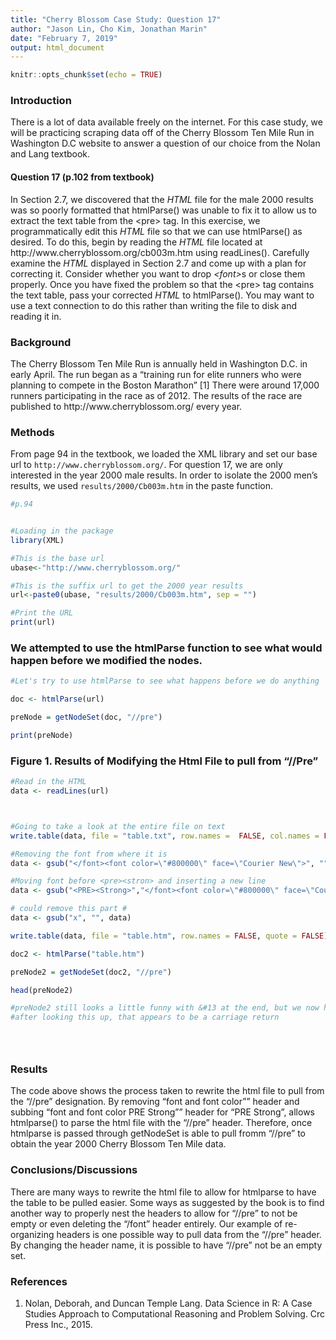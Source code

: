 ```yaml
---
title: "Cherry Blossom Case Study: Question 17"
author: "Jason Lin, Cho Kim, Jonathan Marin"
date: "February 7, 2019"
output: html_document
---
```


```r
knitr::opts_chunk$set(echo = TRUE)
```

### Introduction
There is a lot of data available freely on the internet. For this case study, we will be practicing scraping data off of the Cherry Blossom Ten Mile Run in Washington D.C website to answer a question of our choice from the Nolan and Lang textbook. 
<br>

#### Question 17 (p.102 from textbook)
In Section 2.7, we discovered that the *HTML* file for the male 2000 results was so poorly formatted that htmlParse() was unable to fix it to allow us to extract the text table from the \<pre\> tag. In this exercise, we programmatically edit this *HTML* file so that we can use htmlParse() as desired. To do this, begin by reading the *HTML* file located at http://www.cherryblossom.org/cb003m.htm using readLines(). Carefully examine the *HTML* displayed in Section 2.7 and come up with a plan for correcting it. Consider whether you want to drop *\<font\>*s or close them properly. Once you have fixed the problem so that the \<pre\> tag contains the text table, pass your corrected *HTML* to htmlParse(). You may want to use a text connection to do this rather than writing the file to disk and reading it in. 

### Background
The Cherry Blossom Ten Mile Run is annually held in Washington D.C. in early April. The run began as a "training run for elite runners who were planning to compete in the Boston Marathon" [1] There were around 17,000 runners participating in the race as of 2012. The results of the race are published to http://www.cherryblossom.org/ every year. 

### Methods
From page 94 in the textbook, we loaded the XML library and set our base url to `http://www.cherryblossom.org/`. For question 17, we are only interested in the year 2000 male results. In order to isolate the 2000 men's results, we used `results/2000/Cb003m.htm` in the paste function.
```r
#p.94


#Loading in the package
library(XML)

#This is the base url
ubase<-"http://www.cherryblossom.org/"

#This is the suffix url to get the 2000 year results
url<-paste0(ubase, "results/2000/Cb003m.htm", sep = "")

#Print the URL
print(url)

```

### We attempted to use the htmlParse function to see what would happen before we modified the nodes.

```r
#Let's try to use htmlParse to see what happens before we do anything

doc <- htmlParse(url)

preNode = getNodeSet(doc, "//pre")

print(preNode)
```

### Figure 1. Results of Modifying the Html File to pull from "//Pre"

```r

#Read in the HTML
data <- readLines(url)



#Going to take a look at the entire file on text
write.table(data, file = "table.txt", row.names =  FALSE, col.names = FALSE)

#Removing the font from where it is
data <- gsub("</font><font color=\"#800000\" face=\"Courier New\">", "", data)

#Moving font before <pre><stron> and inserting a new line
data <- gsub("<PRE><Strong>","</font><font color=\"#800000\" face=\"Courier New\">\n<PRE><Strong>", data)

# could remove this part #
data <- gsub("x", "", data)

write.table(data, file = "table.htm", row.names = FALSE, quote = FALSE)

doc2 <- htmlParse("table.htm")

preNode2 = getNodeSet(doc2, "//pre")

head(preNode2)

#preNode2 still looks a little funny with &#13 at the end, but we now have the data that we didn't have before
#after looking this up, that appears to be a carriage return





```


### Results
The code above shows the process taken to rewrite the html file to pull from the "//pre" designation. By removing "font and font color"" header and subbing "font and font color PRE Strong"" header for "PRE Strong", allows htmlparse() to parse the html file with the  "//pre" header. Therefore, once htmlparse is passed through getNodeSet is able to pull fromm "//pre" to obtain the year 2000 Cherry Blossom Ten Mile data. 

### Conclusions/Discussions

There are many ways to rewrite the html file to allow for htmlparse to have the table to be pulled easier. Some ways as suggested by the book is to find another way to properly nest the headers to allow for "//pre" to not be empty or even deleting the "/font" header entirely. Our example of re-organizing headers is one possible way to pull data from the "//pre" header. By changing the header name, it is possible to have "//pre" not be an empty set. 

### References
1. Nolan, Deborah, and Duncan Temple Lang. Data Science in R: A Case Studies Approach to Computational Reasoning and Problem Solving. Crc Press Inc., 2015.

